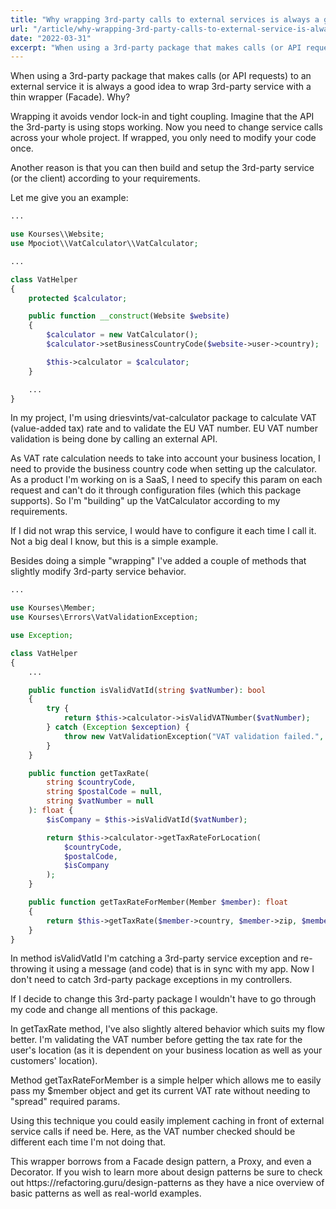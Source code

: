 ```yaml
---
title: "Why wrapping 3rd-party calls to external services is always a good idea"
url: "/article/why-wrapping-3rd-party-calls-to-external-service-is-always-a-good-idea/"
date: "2022-03-31"
excerpt: "When using a 3rd-party package that makes calls (or API requests) to an external service it is always a good idea to wrap 3rd-party service with a thin wrapper (Facade)."
---
```



<p class="pb-3 text-slate-400 light-mode:text-slate-800 text-xl">When using a 3rd-party package that makes calls (or API requests) to an external service it is always a good idea to wrap 3rd-party service with a thin wrapper (Facade). Why?</p>
<p class="pb-3 text-slate-400 light-mode:text-slate-800 text-xl">Wrapping it avoids vendor lock-in and tight coupling. Imagine that the API the 3rd-party is using stops working. Now you need to change service calls across your whole project. If wrapped, you only need to modify your code once.</p>
<p class="pb-3 text-slate-400 light-mode:text-slate-800 text-xl">Another reason is that you can then build and setup the 3rd-party service (or the client) according to your requirements.</p>
<p class="pb-3 text-slate-400 light-mode:text-slate-800 text-xl">Let me give you an example:</p>

```php
...

use Kourses\\Website;
use Mpociot\\VatCalculator\\VatCalculator;

...

class VatHelper
{
    protected $calculator;

    public function __construct(Website $website)
    {
        $calculator = new VatCalculator();
        $calculator->setBusinessCountryCode($website->user->country);

        $this->calculator = $calculator;
    }

    ...
}
```

<p class="pb-3 text-slate-400 light-mode:text-slate-800 text-xl">In my project, I'm using <span class="text-white italic">driesvints/vat-calculator</span> package to calculate VAT (value-added tax) rate and to validate the EU VAT number. EU VAT number validation is being done by calling an external API.</p>
<p class="pb-3 text-slate-400 light-mode:text-slate-800 text-xl">As VAT rate calculation needs to take into account your business location, I need to provide the business country code when setting up the calculator. As a product I'm working on is a SaaS, I need to specify this param on each request and can't do it through configuration files (which this package supports). So I'm "building" up the VatCalculator according to my requirements.</p>
<p class="pb-3 text-slate-400 light-mode:text-slate-800 text-xl">If I did not wrap this service, I would have to configure it each time I call it. Not a big deal I know, but this is a simple example.</p>

<Divider></Divider>

<p class="pb-3 text-slate-400 light-mode:text-slate-800 text-xl">Besides doing a simple "wrapping" I've added a couple of methods that slightly modify 3rd-party service behavior.</p>


```php
...

use Kourses\Member;
use Kourses\Errors\VatValidationException;

use Exception;

class VatHelper
{
    ...

    public function isValidVatId(string $vatNumber): bool
    {
        try {
            return $this->calculator->isValidVATNumber($vatNumber);
        } catch (Exception $exception) {
            throw new VatValidationException("VAT validation failed.", 500);
        }
    }

    public function getTaxRate(
        string $countryCode,
        string $postalCode = null,
        string $vatNumber = null
    ): float {
        $isCompany = $this->isValidVatId($vatNumber);

        return $this->calculator->getTaxRateForLocation(
            $countryCode,
            $postalCode,
            $isCompany
        );
    }

    public function getTaxRateForMember(Member $member): float
    {
        return $this->getTaxRate($member->country, $member->zip, $member->vat_id);
    }
}
```

<p class="pb-3 text-slate-400 light-mode:text-slate-800 text-xl">In method <span class="text-white italic">isValidVatId</span> I'm catching a 3rd-party service exception and re-throwing it using a message (and code) that is in sync with my app. Now I don't need to catch 3rd-party package exceptions in my controllers.</p>
<p class="pb-3 text-slate-400 light-mode:text-slate-800 text-xl">If I decide to change this 3rd-party package I wouldn't have to go through my code and change all mentions of this package.</p>
<p class="pb-3 text-slate-400 light-mode:text-slate-800 text-xl">In <span class="text-white italic">getTaxRate</span> method, I've also slightly altered behavior which suits my flow better. I'm validating the VAT number before getting the tax rate for the user's location (as it is dependent on your business location as well as your customers' location).</p>
<p class="pb-3 text-slate-400 light-mode:text-slate-800 text-xl">Method <span class="text-white italic">getTaxRateForMember</span> is a simple helper which allows me to easily pass my <span class="text-white italic">$member</span> object and get its current VAT rate without needing to "spread" required params.</p>

<Divider></Divider>

<p class="pb-3 text-slate-400 light-mode:text-slate-800 text-xl">Using this technique you could easily implement caching in front of external service calls if need be. Here, as the VAT number checked should be different each time I'm not doing that.</p>
<p class="pb-3 text-slate-400 light-mode:text-slate-800 text-xl">This wrapper borrows from a Facade design pattern, a Proxy, and even a Decorator. If you wish to learn more about design patterns be sure to check out <ColorLink href="https://www.mrlacey.com/2020/07/youve-only-added-two-lines-why-did-that.html" color="red">https://refactoring.guru/design-patterns</ColorLink> as they have a nice overview of basic patterns as well as real-world examples.</p>